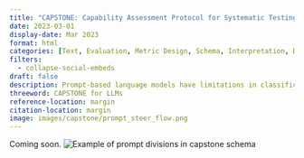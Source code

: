 ```yaml
---
title: "CAPSTONE: Capability Assessment Protocol for Systematic Testing of Natural Language Models Expertise"
date: 2023-03-01
display-date: Mar 2023
format: html
categories: [Text, Evaluation, Metric Design, Schema, Interpretation, Data Annotation, Foundation Models]
filters:
  - collapse-social-embeds
draft: false
description: Prompt-based language models have limitations in classification and often require users to test multiple prompts with varying temperatures to identify the best fit. A text annotation framework addresses this by introducing explicit prompt definition and validation, and can improve performance in labeling or retrieval tasks at scale.
threeword: CAPSTONE for LLMs
reference-location: margin
citation-location: margin
image: images/capstone/prompt_steer_flow.png
---
```

Coming soon.
![Example of prompt divisions in capstone schema](images/capstone/prompt_steer_flow.png)